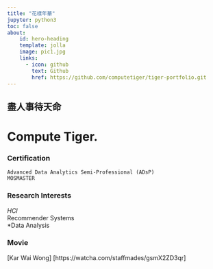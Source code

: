```yaml
---
title: "花樣年華"
jupyter: python3
toc: false
about:
    id: hero-heading
    template: jolla
    image: pic1.jpg
    links: 
      - icon: github
        text: Github
        href: https://github.com/computetiger/tiger-portfolio.git
---
```


## 盡人事待天命     

Compute Tiger.      
====================================

### Certification

```
Advanced Data Analytics Semi-Professional (ADsP)
MOSMASTER
```

### Research Interests
*HCI                
*Recommender Systems                
*Data Analysis              

### Movie
[Kar Wai Wong] [https://watcha.com/staffmades/gsmX2ZD3qr]
